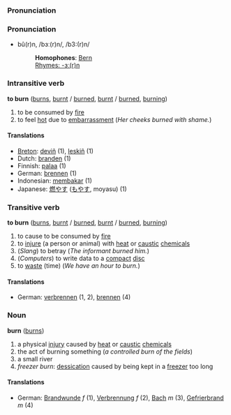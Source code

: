 === Pronunciation ===
===Pronunciation===
*bû(r)n, /bɜː(r)n/, /b3:(r)n/
*:'''Homophones''': [[Bern]]
*:[[Rhymes:English:-ɜː(r)n|Rhymes: -ɜː(r)n]]

=== Intransitive verb ===
'''to burn''' ([[burns]], [[burnt]] / [[burned]], [[burnt]] / [[burned]], [[burning]])

# to be consumed by [[fire]]
# to feel [[hot]] due to [[embarrassment]] (''Her cheeks burned with shame.'')

==== Translations ====
*[[Breton]]: [[deviñ]] (1), [[leskiñ]] (1)
*Dutch: [[branden]] (1)
*Finnish: [[palaa]] (1)
*German: [[brennen]] (1)
*Indonesian: [[bakar|membakar]] (1)
*Japanese: [[燃やす]] ([[もやす]], moyasu) (1)

=== Transitive verb ===
'''to burn''' ([[burns]], [[burnt]] / [[burned]], [[burnt]] / [[burned]], [[burning]])

# to cause to be consumed by [[fire]]
# to [[injure]] (a person or animal) with [[heat]] or [[caustic]] [[chemicals]]
# (''Slang'') to betray (''The informant burned him.'')
# (''Computers'') to write data to a [[compact]] [[disc]]
# to [[waste]] (time) (''We have an hour to burn.'')

==== Translations ====
*German: [[verbrennen]] (1, 2), [[brennen]] (4)

=== Noun ===
'''burn''' ([[burns]])

# a physical [[injury]] caused by [[heat]] or [[caustic]] [[chemical]]s
# the act of burning something (''a controlled burn of the fields'')
# a small river
# ''freezer burn'': [[dessication]] caused by being kept in a [[freezer]] too long

==== Translations ====
*German: [[Brandwunde]] ''f'' (1), [[Verbrennung]] ''f'' (2), [[Bach]] ''m'' (3), [[Gefrierbrand]] ''m'' (4)